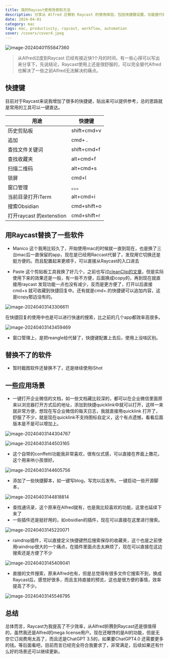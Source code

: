 ```yaml
---
title: 我的Raycast使用场景和方法
description: 分享从 Alfred 迁移到 Raycast 的使用体验，包括快捷键设置、功能替代和实际应用场景
date: 2024-04-01
category: mac
tags: mac, productivity, raycast, workflow, automation
cover: /covers/cover4.jpeg
---
```


![image-20240401155847360](http://qiniu.v2ex.com.cn/image-20240401155847360.png)

> 从Alfred过度到Raycast 已经有接近快1个月的时间，有一些心得可以写出来分享下，先说结论，Raycast使用上还是很舒服的，可以完全替代Alfred 也解决了一些之前Alfred无法解决的痛点。

## 快捷键

目前对于Raycast来说我增加了很多的快捷键，贴出来可以提供参考，总的思路就是常用的工具可以一键直达。

| 用途                     | 快捷键      |
| ------------------------ | ----------- |
| 历史剪贴板               | shift+cmd+v |
| 追加                     | cmd+ .      |
| 查找文件关键词           | shift+cmd+f |
| 查找收藏夹               | alt+cmd+f   |
| 扫描二维码               | alt+cmd+s   |
| 锁屏                     | cmd+l       |
| 窗口管理                 | 。。。      |
| 当前目录打开iTerm        | alt+cmd+i   |
| 搜索Obsidian             | cmd+shift+o |
| 打开raycast 的extenstion | cmd+shift+r |

## 用Raycast替换了一些软件

- Manico 这个我用比较久了，开始使用mac的时候就一直到现在，也是换了三台mac后一直保留的app，现在是已经用Raccast代替了，发现用它切换还是挺方便的。而且配置起来更顺手，可以直接从Raycast的入口进去

- Paste 这个剪贴板工具我换了好几个，之前也写过[cleanClip的文章](https://www.v2ex.com.cn/2024/01/14/cleanclip-shi-yong-ti-yan/)，但是实际使用下来的效果还是一般，有一些不方便，后面换成icopy的，再到现在就直接用raycast 发现功能一点也没有减少，反而是更方便了，打开以后直接cmd+s 就可收藏到快捷回复中。还有就是cmd+.的快捷键可以追加内容，这是icopy那边没有的。

![image-20240403143306611](http://qiniu.v2ex.com.cn/image-20240403143306611.png)

在快捷回复的使用中也是可以进行快速的搜索，比之前的几个app都效率高很多。

![image-20240403143459469](http://qiniu.v2ex.com.cn/image-20240403143459469.png)

- 窗口管理上，是把reangle给代替了，快捷键配置上去后，使用上没啥区别。

## 替换不了的软件

- 暂时截图软件还替换不了，还是继续使用iShot

## 一些应用场景

- 一键打开企业微信的文档，如一些文档藏比较深的，都可以在企业微信里面原来以浏览器打开方式后的地址，添加到快捷quicklink中就可以打开，这样一来就非常方便，想现在写企业微信的每天日志，我就直接用quicklink 打开了，舒服了不少，就是现在quicklink不支持图标自定义，这个有点遗憾，看看后面版本是不是可以增加上。

![image-20240403144304767](http://qiniu.v2ex.com.cn/image-20240403144304767.png)

![image-20240403144503165](http://qiniu.v2ex.com.cn/image-20240403144503165.png)

- 这个自带的conffetti功能我非常喜欢，很有仪式感，可以直接在界面上撒花，这个用来哄小孩很好。

![image-20240403144605756](http://qiniu.v2ex.com.cn/image-20240403144605756.png)

- 添加了一些快捷脚本，如一键写blog，写完以后发布。一键启动一些开源脚本，

![image-20240403144818814](http://qiniu.v2ex.com.cn/image-20240403144818814.png)

- 查找通讯录，这个原来在Alfred就有，也是我比较喜欢的功能，这里也延续下来了
- 一些插件还是挺好用的，如obsidian的插件，现在可以直接在这里进行搜索。

![image-20240403145220071](http://qiniu.v2ex.com.cn/image-20240403145220071.png)

- raindrop插件，可以直接定义快捷键然后搜索保存的收藏夹，这个也是之前使用raindrop很大的一个痛点，在插件里面点击太麻烦了，现在可以直接在这边搜索还是方便了不少

![image-20240403145409041](http://qiniu.v2ex.com.cn/image-20240403145409041.png)

- 直接的文件搜索，原来Alfred也有，但是总觉得有很多文件它搜索不到，换成Raycast后，感觉好很多，而且支持直接的预览，这也是很方便的事情，效率提高了不少。

![image-20240403145546795](http://qiniu.v2ex.com.cn/image-20240403145546795.png)

## 总结

总体而言，Raycast为我提高了不少效率，从Alfred折腾到Raycast还是很值得的，虽然我还是Alfred的mega license用户。现在还眼馋的是AI的功能，但是无奈它订阅费用太高了，而且还是ChatGPT 3.5的，如果要ChatGPT4.0 还需要更多的钱。等后面看吧，目前而言已经完全符合我要求了，非常满足，后续如果还有什么好的场景还可以继续更新。 